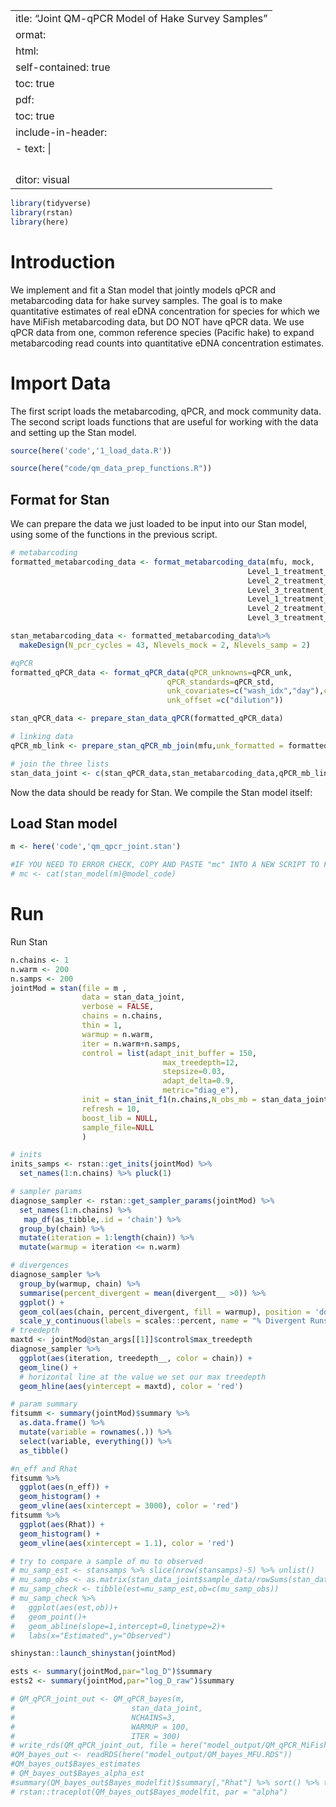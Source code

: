  ---
title: "Joint QM-qPCR Model of Hake Survey Samples"
format: 
  html: 
    self-contained: true
    toc: true
  pdf: 
    toc: true
    include-in-header:
      - text: |
          \usepackage{subfig}
          \usepackage{pdflscape}
          \newcommand{\blandscape}{\begin{landscape}}
          \newcommand{\elandscape}{\end{landscape}}
editor: visual
---

```r
library(tidyverse)
library(rstan)
library(here)
```


# Introduction

We implement and fit a Stan model that jointly models qPCR and metabarcoding data for hake survey samples. The goal is to make quantitative estimates of real eDNA concentration for species for which we have MiFish metabarcoding data, but DO NOT have qPCR data. We use qPCR data from one, common reference species (Pacific hake) to expand metabarcoding read counts into quantitative eDNA concentration estimates.

# Import Data

The first script loads the metabarcoding, qPCR, and mock community data. The second script loads functions that are useful for working with the data and setting up the Stan model.

```r
source(here('code','1_load_data.R'))

source(here("code/qm_data_prep_functions.R"))
```

## Format for Stan

We can prepare the data we just loaded to be input into our Stan model, using some of the functions in the previous script.

```r
# metabarcoding
formatted_metabarcoding_data <- format_metabarcoding_data(mfu, mock,
                                                     Level_1_treatment_envir <- "Sample",
                                                     Level_2_treatment_envir <- "tech",
                                                     Level_3_treatment_envir <- NA,
                                                     Level_1_treatment_mock <- "Sample",
                                                     Level_2_treatment_mock <- "Rep",
                                                     Level_3_treatment_mock <- NA)

stan_metabarcoding_data <- formatted_metabarcoding_data%>% 
  makeDesign(N_pcr_cycles = 43, Nlevels_mock = 2, Nlevels_samp = 2)

#qPCR
formatted_qPCR_data <- format_qPCR_data(qPCR_unknowns=qPCR_unk,
                                   qPCR_standards=qPCR_std,
                                   unk_covariates=c("wash_idx","day"),cov_type = c("continuous","continuous"),
                                   unk_offset =c("dilution"))

stan_qPCR_data <- prepare_stan_data_qPCR(formatted_qPCR_data)

# linking data
qPCR_mb_link <- prepare_stan_qPCR_mb_join(mfu,unk_formatted = formatted_qPCR_data$qPCR_unk,link_species = "Merluccius productus")

# join the three lists
stan_data_joint <- c(stan_qPCR_data,stan_metabarcoding_data,qPCR_mb_link)
```

Now the data should be ready for Stan. We compile the Stan model itself:

## Load Stan model

```r
m <- here('code','qm_qpcr_joint.stan')

#IF YOU NEED TO ERROR CHECK, COPY AND PASTE "mc" INTO A NEW SCRIPT TO FIND THE RIGHT LINE NUMBERS
# mc <- cat(stan_model(m)@model_code)
```

# Run

Run Stan

```r
n.chains <- 1
n.warm <- 200
n.samps <- 200
jointMod = stan(file = m ,
                data = stan_data_joint,
                verbose = FALSE,
                chains = n.chains,
                thin = 1,
                warmup = n.warm,
                iter = n.warm+n.samps,
                control = list(adapt_init_buffer = 150,
                                  max_treedepth=12,
                                  stepsize=0.03,
                                  adapt_delta=0.9,
                                  metric="diag_e"),
                init = stan_init_f1(n.chains,N_obs_mb = stan_data_joint$N_obs_mb_samp,N_species = stan_data_joint$N_species,Nplates=stan_data_joint$Nplates),
                refresh = 10,
                boost_lib = NULL,
                sample_file=NULL
                )
```

```r
# inits
inits_samps <- rstan::get_inits(jointMod) %>% 
  set_names(1:n.chains) %>% pluck(1)

# sampler params
diagnose_sampler <- rstan::get_sampler_params(jointMod) %>% 
  set_names(1:n.chains) %>% 
   map_df(as_tibble,.id = 'chain') %>% 
  group_by(chain) %>% 
  mutate(iteration = 1:length(chain)) %>% 
  mutate(warmup = iteration <= n.warm)

# divergences
diagnose_sampler %>% 
  group_by(warmup, chain) %>% 
  summarise(percent_divergent = mean(divergent__ >0)) %>% 
  ggplot() +
  geom_col(aes(chain, percent_divergent, fill = warmup), position = 'dodge', color = 'black') + 
  scale_y_continuous(labels = scales::percent, name = "% Divergent Runs")
# treedepth
maxtd <- jointMod@stan_args[[1]]$control$max_treedepth
diagnose_sampler %>% 
  ggplot(aes(iteration, treedepth__, color = chain)) + 
  geom_line() + 
  # horizontal line at the value we set our max treedepth
  geom_hline(aes(yintercept = maxtd), color = 'red')
```


```r
# param summary
fitsumm <- summary(jointMod)$summary %>% 
  as.data.frame() %>% 
  mutate(variable = rownames(.)) %>% 
  select(variable, everything()) %>% 
  as_tibble()
```

```r
#n_eff and Rhat
fitsumm %>% 
  ggplot(aes(n_eff)) + 
  geom_histogram() + 
  geom_vline(aes(xintercept = 3000), color = 'red')
fitsumm %>%
  ggplot(aes(Rhat)) + 
  geom_histogram() + 
  geom_vline(aes(xintercept = 1.1), color = 'red')
```


```r
# try to compare a sample of mu to observed
# mu_samp_est <- stansamps %>% slice(nrow(stansamps)-5) %>% unlist()
# mu_samp_obs <- as.matrix(stan_data_joint$sample_data/rowSums(stan_data_joint$sample_data)) %>% c()
# mu_samp_check <- tibble(est=mu_samp_est,ob=c(mu_samp_obs))
# mu_samp_check %>% 
#   ggplot(aes(est,ob))+
#   geom_point()+
#   geom_abline(slope=1,intercept=0,linetype=2)+
#   labs(x="Estimated",y="Observed")
```


```r
shinystan::launch_shinystan(jointMod)
```


```r
ests <- summary(jointMod,par="log_D")$summary
ests2 <- summary(jointMod,par="log_D_raw")$summary
```


```r
# QM_qPCR_joint_out <- QM_qPCR_bayes(m,
#                          stan_data_joint,
#                          NCHAINS=3,
#                          WARMUP = 100,
#                          ITER = 300)
# write_rds(QM_qPCR_joint_out, file = here("model_output/QM_qPCR_MiFish.rds"))
#QM_bayes_out <- readRDS(here("model_output/QM_bayes_MFU.RDS"))
#QM_bayes_out$Bayes_estimates
# QM_bayes_out$Bayes_alpha_est
#summary(QM_bayes_out$Bayes_modelfit)$summary[,"Rhat"] %>% sort() %>% tail()
# rstan::traceplot(QM_bayes_out$Bayes_modelfit, par = "alpha")
```

